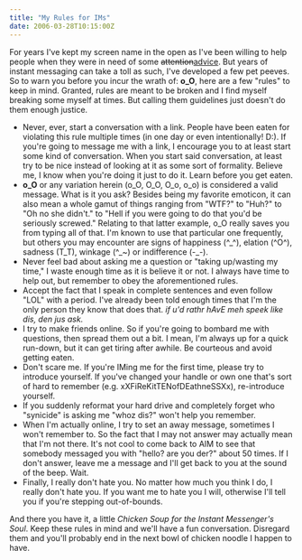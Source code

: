 ```yaml
---
title: "My Rules for IMs"
date: 2006-03-28T10:15:00Z
---
```


For years I've kept my screen name in the open as I've been willing to help people when they were in need of some <del>attention</del><ins>advice</ins>. But years of instant messaging can take a toll as such, I've developed a few pet peeves. So to warn you before you incur the wrath of: **o_O**, here are a few "rules" to keep in mind. Granted, rules are meant to be broken and I find myself breaking some myself at times. But calling them guidelines just doesn't do them enough justice.

+ Never, ever, start a conversation with a link. People have been eaten for violating this rule multiple times (in one day or even intentionally! D:). If you're going to message me with a link, I encourage you to at least start some kind of conversation. When you start said conversation, at least try to be nice instead of looking at it as some sort of formality. Believe me, I know when you're doing it just to do it. Learn before you get eaten.
+ **o\_O** or any variation herein (o\_O, O\_O, O\_o, o\_o) is considered a valid message. What is it you ask? Besides being my favorite emoticon, it can also mean a whole gamut of things ranging from "WTF?" to "Huh?" to "Oh no she didn't." to "Hell if you were going to do that you'd be seriously screwed." Relating to that latter example, o\_O really saves you from typing all of that. I'm known to use that particular one frequently, but others you may encounter are signs of happiness (^\_^), elation (^O^), sadness (T\_T), winkage (^\_~) or indifference (-\_-).
+ Never feel bad about asking me a question or "taking up/wasting my time," I waste enough time as it is believe it or not. I always have time to help out, but remember to obey the aforementioned rules.
+ Accept the fact that I speak in complete sentences and even follow "LOL" with a period. I've already been told enough times that I'm the only person they know that does that. _if u'd rathr hAvE meh speek like dis, den jus ask._
+ I try to make friends online. So if you're going to bombard me with questions, then spread them out a bit. I mean, I'm always up for a quick run-down, but it can get tiring after awhile. Be courteous and avoid getting eaten.
+ Don't scare me. If you're IMing me for the first time, please try to introduce yourself. If you've changed your handle or own one that's sort of hard to remember (e.g. xXFiReKitTENofDEathneSSXx), re-introduce yourself.
+ If you suddenly reformat your hard drive and completely forget who "synicide" is asking me "whoz dis?" won't help you remember.
+ When I'm actually online, I try to set an away message, sometimes I won't remember to. So the fact that I may not answer may actually mean that I'm not there. It's not cool to come back to AIM to see that somebody messaged you with "hello? are you der?" about 50 times. If I don't answer, leave me a message and I'll get back to you at the sound of the beep. Wait.
+ Finally, I really don't hate you. No matter how much you think I do, I really don't hate you. If you want me to hate you I will, otherwise I'll tell you if you're stepping out-of-bounds.

And there you have it, a little _Chicken Soup for the Instant Messenger's Soul_. Keep these rules in mind and we'll have a fun conversation. Disregard them and you'll probably end in the next bowl of chicken noodle I happen to have.
